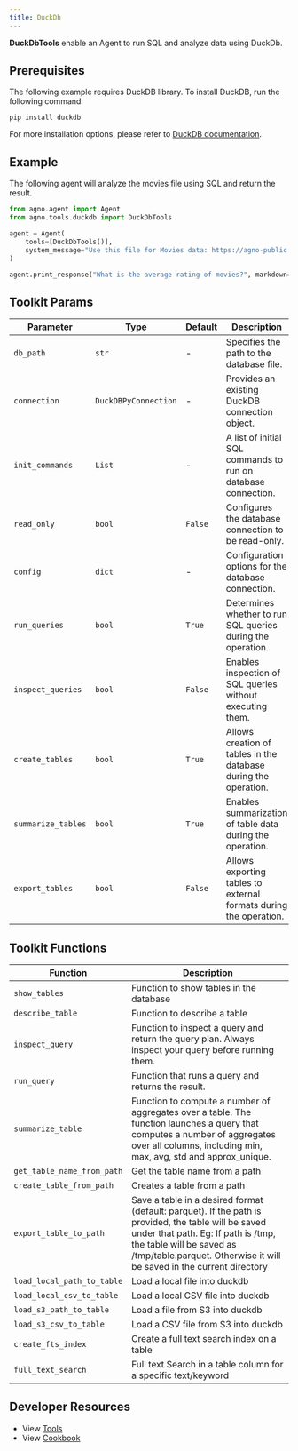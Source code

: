 ```yaml
---
title: DuckDb
---
```


**DuckDbTools** enable an Agent to run SQL and analyze data using DuckDb.

## Prerequisites

The following example requires DuckDB library. To install DuckDB, run the following command:

```shell
pip install duckdb
```

For more installation options, please refer to [DuckDB documentation](https://duckdb.org/docs/installation).

## Example

The following agent will analyze the movies file using SQL and return the result.

```python cookbook/tools/duckdb_tools.py
from agno.agent import Agent
from agno.tools.duckdb import DuckDbTools

agent = Agent(
    tools=[DuckDbTools()],
    system_message="Use this file for Movies data: https://agno-public.s3.amazonaws.com/demo_data/IMDB-Movie-Data.csv",
)

agent.print_response("What is the average rating of movies?", markdown=True, stream=False)
```

## Toolkit Params

| Parameter          | Type                 | Default | Description                                                       |
| ------------------ | -------------------- | ------- | ----------------------------------------------------------------- |
| `db_path`          | `str`                | -       | Specifies the path to the database file.                          |
| `connection`       | `DuckDBPyConnection` | -       | Provides an existing DuckDB connection object.                    |
| `init_commands`    | `List`               | -       | A list of initial SQL commands to run on database connection.     |
| `read_only`        | `bool`               | `False` | Configures the database connection to be read-only.               |
| `config`           | `dict`               | -       | Configuration options for the database connection.                |
| `run_queries`      | `bool`               | `True`  | Determines whether to run SQL queries during the operation.       |
| `inspect_queries`  | `bool`               | `False` | Enables inspection of SQL queries without executing them.         |
| `create_tables`    | `bool`               | `True`  | Allows creation of tables in the database during the operation.   |
| `summarize_tables` | `bool`               | `True`  | Enables summarization of table data during the operation.         |
| `export_tables`    | `bool`               | `False` | Allows exporting tables to external formats during the operation. |

## Toolkit Functions

| Function                   | Description                                                                                                                                                                                                                                    |
| -------------------------- | ---------------------------------------------------------------------------------------------------------------------------------------------------------------------------------------------------------------------------------------------- |
| `show_tables`              | Function to show tables in the database                                                                                                                                                                                                        |
| `describe_table`           | Function to describe a table                                                                                                                                                                                                                   |
| `inspect_query`            | Function to inspect a query and return the query plan. Always inspect your query before running them.                                                                                                                                          |
| `run_query`                | Function that runs a query and returns the result.                                                                                                                                                                                             |
| `summarize_table`          | Function to compute a number of aggregates over a table. The function launches a query that computes a number of aggregates over all columns, including min, max, avg, std and approx_unique.                                                  |
| `get_table_name_from_path` | Get the table name from a path                                                                                                                                                                                                                 |
| `create_table_from_path`   | Creates a table from a path                                                                                                                                                                                                                    |
| `export_table_to_path`     | Save a table in a desired format (default: parquet). If the path is provided, the table will be saved under that path. Eg: If path is /tmp, the table will be saved as /tmp/table.parquet. Otherwise it will be saved in the current directory |
| `load_local_path_to_table` | Load a local file into duckdb                                                                                                                                                                                                                  |
| `load_local_csv_to_table`  | Load a local CSV file into duckdb                                                                                                                                                                                                              |
| `load_s3_path_to_table`    | Load a file from S3 into duckdb                                                                                                                                                                                                                |
| `load_s3_csv_to_table`     | Load a CSV file from S3 into duckdb                                                                                                                                                                                                            |
| `create_fts_index`         | Create a full text search index on a table                                                                                                                                                                                                     |
| `full_text_search`         | Full text Search in a table column for a specific text/keyword                                                                                                                                                                                 |

## Developer Resources

- View [Tools](https://github.com/agno-agi/agno/blob/main/libs/agno/agno/tools/duckdb.py)
- View [Cookbook](https://github.com/agno-agi/agno/blob/main/cookbook/tools/duckdb_tools.py)
